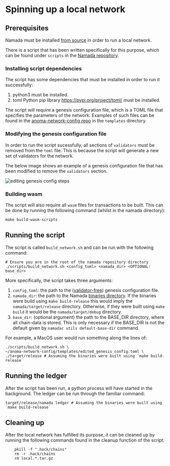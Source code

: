 # Spinning up a local network

## Prerequisites

Namada must be installed [from source](../introduction/install/source.md) in order to run a local network.

There is a script that has been written specifically for this purpose, which can be found under `scripts` in the [Namada repository](https://github.com/anoma/namada).

### Installing script dependencies

The script has some dependencies that must be installed in order to run it successfully:

1. python3 must be installed.
2. toml Python pip library https://pypi.org/project/toml/ must be installed.

The script will require a genesis configuration file, which is a TOML file that specifies the parameters of the network. Examples of such files can be found in the [anoma-network-config repo](https://github.com/heliaxdev/anoma-network-config) in the `templates` directory.

### Modifying the genesis configuration file

In order to run the script sucessfully, all sections of `validators` must be removed from the `toml` file. This is because the script will generate a new set of validators for the network.

The below image shows an example of a genesis configuration file that has been modified to remove the `validators` section.

![editing genesis config steps](/images/local_network_config_steps.png)

### Building wasm

The script will also require all `wasm` files for transactions to be built. This can be done by running the following command (whilst in the namada directory):

```shell copy
make build-wasm-scripts
```

## Running the script

The script is called `build_network.sh` and can be run with the following command:

```shell copy
# Ensure you are in the root of the namada repository directory
./scripts/build_network.sh <config_toml> <namada_dir> <OPTIONAL: base_dir>
```

More specifically, the script takes three arguments:

1. `config_toml`: the path to the ([validator-free](#modifying-the-genesis-configuration-file)) genesis configuration file.
2. `namada_dir`: the path to the Namada [binaries directory](../introduction/install/binaries/overview-of-binaries).
   If the binaries were build using `make build-release` this would imply the `namada/target/release` directory. 
   Otherwise, if they were built using `make build` it would be the `namada/target/debug` directory.
3. `base_dir`: (optional argument) the path to the BASE_DIR directory, where all chain-data is stored. 
   This is only necessary if the BASE_DIR is not the default given by `namadac utils default-base-dir` command.

For example, a MacOS user would run something along the lines of:

```shell copy
./scripts/build_network.sh \
~/anoma-network-config/templates/edited_genesis_config.toml \
./target/release # Assuming the binaries were built using `make build-release`
```

## Running the ledger

After the script has been run, a python process will have started in the background.
The ledger can be run through the familiar command:

```shell copy
target/release/namada ledger # Assuming the binaries were built using `make build-release`
```

## Cleaning up

After the local network has fulfilled its purpose, it can be cleaned up by running the following commands found in the cleanup function of the script:

```shell copy
    pkill -f ".hack/chains"
    rm -r .hack/chains
    rm local.*.tar.gz
```
